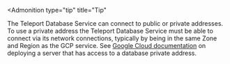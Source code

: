 <Admonition
  type="tip"
  title="Tip"
>
  The Teleport Database Service can connect to public or private addresses.
  To use a private address the Teleport Database Service must be able to connect via its
  network connections, typically by being in the same Zone and Region as the GCP service.
  See [Google Cloud documentation](https://cloud.google.com/compute/docs/instances/sql-server/mysql-remote-access) on deploying a server
  that has access to a database private address.
</Admonition>
